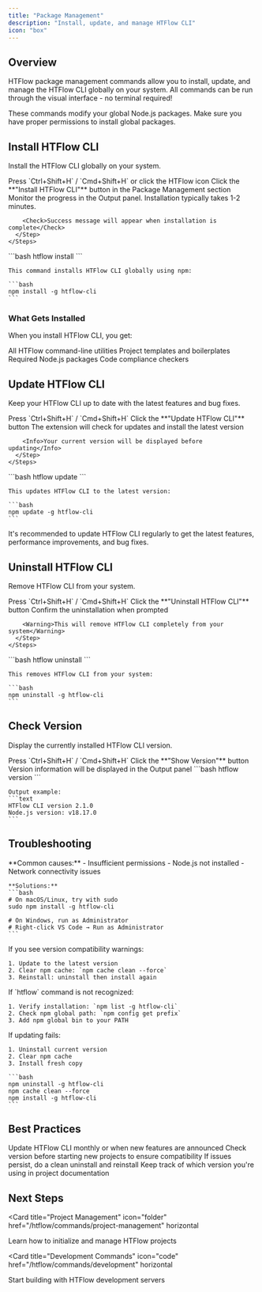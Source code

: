 ```yaml
---
title: "Package Management"
description: "Install, update, and manage HTFlow CLI"
icon: "box"
---
```


## Overview

HTFlow package management commands allow you to install, update, and manage the HTFlow CLI globally on your system. All commands can be run through the visual interface - no terminal required!

<Info>
These commands modify your global Node.js packages. Make sure you have proper permissions to install global packages.
</Info>

## Install HTFlow CLI

Install the HTFlow CLI globally on your system.

<Tabs>
  <Tab title="Extension UI">
    <Steps>
      <Step title="Open HTFlow Panel">
        Press `Ctrl+Shift+H` / `Cmd+Shift+H` or click the HTFlow icon
      </Step>
      <Step title="Click Install Button">
        Click the **"Install HTFlow CLI"** button in the Package Management section
      </Step>
      <Step title="Wait for Completion">
        Monitor the progress in the Output panel. Installation typically takes 1-2 minutes.
        
        <Check>Success message will appear when installation is complete</Check>
      </Step>
    </Steps>
  </Tab>
  
  <Tab title="Command Line">
    ```bash
    htflow install
    ```
    
    This command installs HTFlow CLI globally using npm:
    
    ```bash
    npm install -g htflow-cli
    ```
  </Tab>
</Tabs>

### What Gets Installed

When you install HTFlow CLI, you get:

<CardGroup cols={2}>
  <Card title="CLI Tools" icon="terminal">
    All HTFlow command-line utilities
  </Card>
  <Card title="Templates" icon="file-code">
    Project templates and boilerplates
  </Card>
  <Card title="Dependencies" icon="puzzle-piece">
    Required Node.js packages
  </Card>
  <Card title="Validation Tools" icon="shield-check">
    Code compliance checkers
  </Card>
</CardGroup>

## Update HTFlow CLI

Keep your HTFlow CLI up to date with the latest features and bug fixes.

<Tabs>
  <Tab title="Extension UI">
    <Steps>
      <Step title="Open HTFlow Panel">
        Press `Ctrl+Shift+H` / `Cmd+Shift+H`
      </Step>
      <Step title="Click Update Button">
        Click the **"Update HTFlow CLI"** button
      </Step>
      <Step title="Confirm Update">
        The extension will check for updates and install the latest version
        
        <Info>Your current version will be displayed before updating</Info>
      </Step>
    </Steps>
  </Tab>
  
  <Tab title="Command Line">
    ```bash
    htflow update
    ```
    
    This updates HTFlow CLI to the latest version:
    
    ```bash
    npm update -g htflow-cli
    ```
  </Tab>
</Tabs>

<Tip>
It's recommended to update HTFlow CLI regularly to get the latest features, performance improvements, and bug fixes.
</Tip>

## Uninstall HTFlow CLI

Remove HTFlow CLI from your system.

<Tabs>
  <Tab title="Extension UI">
    <Steps>
      <Step title="Open HTFlow Panel">
        Press `Ctrl+Shift+H` / `Cmd+Shift+H`
      </Step>
      <Step title="Click Uninstall Button">
        Click the **"Uninstall HTFlow CLI"** button
      </Step>
      <Step title="Confirm Removal">
        Confirm the uninstallation when prompted
        
        <Warning>This will remove HTFlow CLI completely from your system</Warning>
      </Step>
    </Steps>
  </Tab>
  
  <Tab title="Command Line">
    ```bash
    htflow uninstall
    ```
    
    This removes HTFlow CLI from your system:
    
    ```bash
    npm uninstall -g htflow-cli
    ```
  </Tab>
</Tabs>

## Check Version

Display the currently installed HTFlow CLI version.

<Tabs>
  <Tab title="Extension UI">
    <Steps>
      <Step title="Open HTFlow Panel">
        Press `Ctrl+Shift+H` / `Cmd+Shift+H`
      </Step>
      <Step title="Click Version Button">
        Click the **"Show Version"** button
      </Step>
      <Step title="View Version Info">
        Version information will be displayed in the Output panel
      </Step>
    </Steps>
  </Tab>
  
  <Tab title="Command Line">
    ```bash
    htflow version
    ```
    
    Output example:
    ```text
    HTFlow CLI version 2.1.0
    Node.js version: v18.17.0
    ```
  </Tab>
</Tabs>

## Troubleshooting

<AccordionGroup>
  <Accordion title="Installation Fails" icon="circle-xmark">
    **Common causes:**
    - Insufficient permissions
    - Node.js not installed
    - Network connectivity issues
    
    **Solutions:**
    ```bash
    # On macOS/Linux, try with sudo
    sudo npm install -g htflow-cli
    
    # On Windows, run as Administrator
    # Right-click VS Code → Run as Administrator
    ```
  </Accordion>
  
  <Accordion title="Version Mismatch" icon="code-compare">
    If you see version compatibility warnings:
    
    1. Update to the latest version
    2. Clear npm cache: `npm cache clean --force`
    3. Reinstall: uninstall then install again
  </Accordion>
  
  <Accordion title="Command Not Found" icon="magnifying-glass">
    If `htflow` command is not recognized:
    
    1. Verify installation: `npm list -g htflow-cli`
    2. Check npm global path: `npm config get prefix`
    3. Add npm global bin to your PATH
  </Accordion>
  
  <Accordion title="Update Doesn't Work" icon="rotate">
    If updating fails:
    
    1. Uninstall current version
    2. Clear npm cache
    3. Install fresh copy
    
    ```bash
    npm uninstall -g htflow-cli
    npm cache clean --force
    npm install -g htflow-cli
    ```
  </Accordion>
</AccordionGroup>

## Best Practices

<CardGroup cols={2}>
  <Card title="Regular Updates" icon="calendar">
    Update HTFlow CLI monthly or when new features are announced
  </Card>
  <Card title="Version Check" icon="clipboard-check">
    Check version before starting new projects to ensure compatibility
  </Card>
  <Card title="Clean Installation" icon="broom">
    If issues persist, do a clean uninstall and reinstall
  </Card>
  <Card title="Documentation" icon="book">
    Keep track of which version you're using in project documentation
  </Card>
</CardGroup>

## Next Steps

<Card
  title="Project Management"
  icon="folder"
  href="/htflow/commands/project-management"
  horizontal
>
  Learn how to initialize and manage HTFlow projects
</Card>

<Card
  title="Development Commands"
  icon="code"
  href="/htflow/commands/development"
  horizontal
>
  Start building with HTFlow development servers
</Card>

